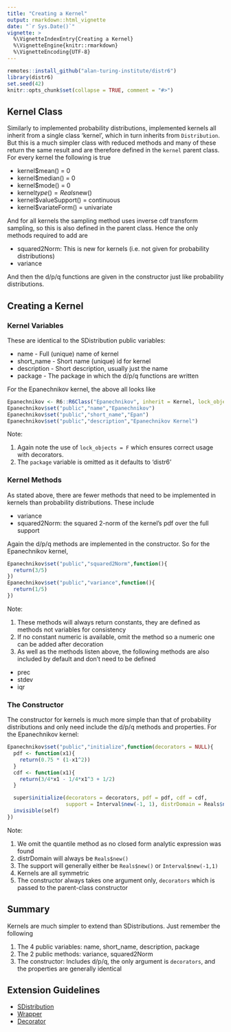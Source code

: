 ```yaml
---
title: "Creating a Kernel"
output: rmarkdown::html_vignette
date: "`r Sys.Date()`"
vignette: >
  %\VignetteIndexEntry{Creating a Kernel}
  %\VignetteEngine{knitr::rmarkdown}
  %\VignetteEncoding{UTF-8}
---
```


```r
remotes::install_github("alan-turing-institute/distr6")
library(distr6)
set.seed(42)
knitr::opts_chunk$set(collapse = TRUE, comment = "#>")
```

## Kernel Class

Similarly to implemented probability distributions, implemented kernels all inherit from a single
class 'kernel', which in turn inherits from `Distribution`. But this is a much simpler class with reduced methods and many of these return the same result and are therefore defined in the `kernel` parent class. For every kernel the following is true

* kernel$mean() = 0
* kernel$median() = 0
* kernel$mode() = 0
* kernel$type() = Reals$new()
* kernel$valueSupport() = continuous
* kernel$variateForm() = univariate

And for all kernels the sampling method uses inverse cdf transform sampling, so this is also defined in
the parent class. Hence the only methods required to add are

* squared2Norm: This is new for kernels (i.e. not given for probability distributions)
* variance

And then the d/p/q functions are given in the constructor just like probability distributions.


## Creating a Kernel

### Kernel Variables

 These are identical to the SDistribution public variables:

* name - Full (unique) name of kernel
* short_name - Short name (unique) id for kernel
* description - Short description, usually just the name
* package - The package in which the d/p/q functions are written

For the Epanechnikov kernel, the above all looks like

```r
Epanechnikov <- R6::R6Class("Epanechnikov", inherit = Kernel, lock_objects = F)
Epanechnikov$set("public","name","Epanechnikov")
Epanechnikov$set("public","short_name","Epan")
Epanechnikov$set("public","description","Epanechnikov Kernel")
```

Note:

1. Again note the use of `lock_objects = F` which ensures correct usage with decorators.
2. The `package` variable is omitted as it defaults to 'distr6'

### Kernel Methods

As stated above, there are fewer methods that need to be implemented in kernels than probability distributions. These include


* variance
* squared2Norm: the squared 2-norm of the kernel's pdf over the full support

Again the d/p/q methods are implemented in the constructor. So for the Epanechnikov kernel,

```r
Epanechnikov$set("public","squared2Norm",function(){
  return(3/5)
})
Epanechnikov$set("public","variance",function(){
  return(1/5)
})
```

Note:

1. These methods will always return constants, they are defined as methods not variables for consistency
2. If no constant numeric is available, omit the method so a numeric one can be added after decoration
3. As well as the methods listen above, the following methods are also included by default and don't need to be defined
  * prec
  * stdev
  * iqr

### The Constructor

The constructor for kernels is much more simple than that of probability distributions and only need include the d/p/q methods and properties. For the Epanechnikov kernel:

```r
Epanechnikov$set("public","initialize",function(decorators = NULL){
  pdf <- function(x1){
    return(0.75 * (1-x1^2))
  }
  cdf <- function(x1){
    return(3/4*x1 - 1/4*x1^3 + 1/2)
  }

  super$initialize(decorators = decorators, pdf = pdf, cdf = cdf,
                   support = Interval$new(-1, 1), distrDomain = Reals$new(), symmetric = TRUE)
  invisible(self)
})
```

Note:

1. We omit the quantile method as no closed form analytic expression was found
2. distrDomain will always be `Reals$new()`
3. The support will generally either be `Reals$new()` or `Interval$new(-1,1)`
4. Kernels are all symmetric
5. The constructor always takes one argument only, `decorators` which is passed to the parent-class constructor

## Summary

Kernels are much simpler to extend than SDistributions. Just remember the following

1. The 4 public variables: name, short_name, description, package
2. The 2 public methods: variance, squared2Norm
3. The constructor: Includes d/p/q, the only argument is `decorators`, and the properties are generally identical

## Extension Guidelines

* [SDistribution](https://alan-turing-institute.github.io/distr6/articles/webs/create_sdistribution.html)
* [Wrapper](https://alan-turing-institute.github.io/distr6/articles/webs/create_wrapper.html)
* [Decorator](https://alan-turing-institute.github.io/distr6/articles/webs/create_decorator.html)
